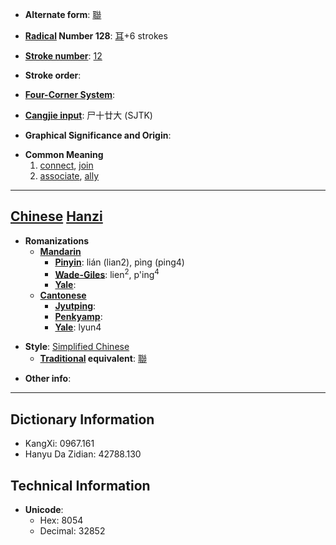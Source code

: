 * '''Alternate form''': [[聯]]

* '''[[Wiktionary:Chinese radical index| Radical]] Number 128''': [[Wiktionary:Chinese radical index 耳|耳]]+6 strokes

* '''[[Wiktionary:Chinese total strokes index|Stroke number]]''': [[Wiktionary:Chinese total strokes index 12|12]]

* '''Stroke order''': 

* '''[[Wiktionary:Chinese four corner index|Four-Corner System]]''': 

* '''[[Wiktionary:Chinese Cangjie index|Cangjie input]]''': 尸十廿大 (SJTK)

* '''Graphical Significance and Origin''': 

* '''Common Meaning'''
*#[[connect]], [[join]]
*# [[associate]], [[ally]]


----

== [[Chinese]] [[Hanzi]] ==

* '''Romanizations'''
** '''[[Mandarin]]'''
*** '''[[Pinyin]]''': lián (lian2), pìng (ping4)
*** '''[[Wade-Giles]]''': lien<sup>2</sup>, p'ing<sup>4</sup>
*** '''[[Yale]]''': 
** '''[[Cantonese]]'''
*** '''[[Jyutping]]''':
*** '''[[Penkyamp]]''': 
*** '''[[Yale]]''': lyun4

* '''Style''': [[Simplified Chinese]] 
** '''[[Traditional Chinese|Traditional]] equivalent''': [[聯]]

* '''Other info''': 

----

== Dictionary Information ==

* KangXi: 0967.161
* Hanyu Da Zidian: 42788.130

== Technical Information ==

* '''Unicode''':
** Hex: 8054
** Decimal: 32852
